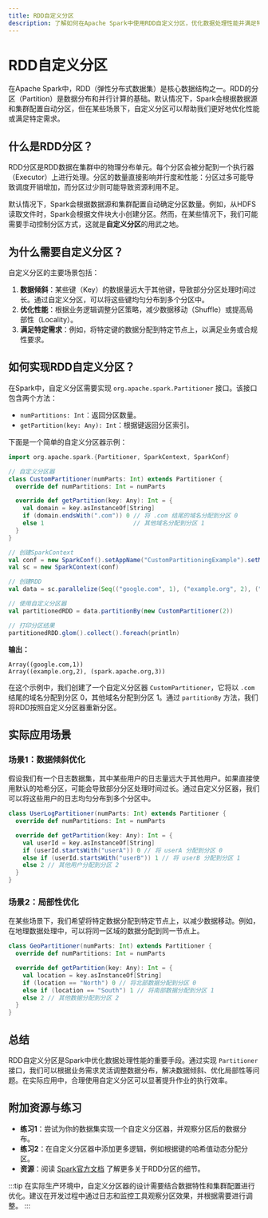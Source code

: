 ```yaml
---
title: RDD自定义分区
description: 了解如何在Apache Spark中使用RDD自定义分区，优化数据处理性能并满足特定需求。
---
```


# RDD自定义分区

在Apache Spark中，RDD（弹性分布式数据集）是核心数据结构之一。RDD的分区（Partition）是数据分布和并行计算的基础。默认情况下，Spark会根据数据源和集群配置自动分区，但在某些场景下，自定义分区可以帮助我们更好地优化性能或满足特定需求。

## 什么是RDD分区？

RDD分区是RDD数据在集群中的物理分布单元。每个分区会被分配到一个执行器（Executor）上进行处理。分区的数量直接影响并行度和性能：分区过多可能导致调度开销增加，而分区过少则可能导致资源利用不足。

默认情况下，Spark会根据数据源和集群配置自动确定分区数量。例如，从HDFS读取文件时，Spark会根据文件块大小创建分区。然而，在某些情况下，我们可能需要手动控制分区方式，这就是**自定义分区**的用武之地。

## 为什么需要自定义分区？

自定义分区的主要场景包括：

1. **数据倾斜**：某些键（Key）的数据量远大于其他键，导致部分分区处理时间过长。通过自定义分区，可以将这些键均匀分布到多个分区中。
2. **优化性能**：根据业务逻辑调整分区策略，减少数据移动（Shuffle）或提高局部性（Locality）。
3. **满足特定需求**：例如，将特定键的数据分配到特定节点上，以满足业务或合规性要求。

## 如何实现RDD自定义分区？

在Spark中，自定义分区需要实现 `org.apache.spark.Partitioner` 接口。该接口包含两个方法：

- `numPartitions: Int`：返回分区数量。
- `getPartition(key: Any): Int`：根据键返回分区索引。

下面是一个简单的自定义分区器示例：

```scala
import org.apache.spark.{Partitioner, SparkContext, SparkConf}

// 自定义分区器
class CustomPartitioner(numParts: Int) extends Partitioner {
  override def numPartitions: Int = numParts

  override def getPartition(key: Any): Int = {
    val domain = key.asInstanceOf[String]
    if (domain.endsWith(".com")) 0 // 将 .com 结尾的域名分配到分区 0
    else 1                         // 其他域名分配到分区 1
  }
}

// 创建SparkContext
val conf = new SparkConf().setAppName("CustomPartitioningExample").setMaster("local")
val sc = new SparkContext(conf)

// 创建RDD
val data = sc.parallelize(Seq(("google.com", 1), ("example.org", 2), ("spark.apache.org", 3)))

// 使用自定义分区器
val partitionedRDD = data.partitionBy(new CustomPartitioner(2))

// 打印分区结果
partitionedRDD.glom().collect().foreach(println)
```

**输出：**
```
Array((google.com,1))
Array((example.org,2), (spark.apache.org,3))
```

在这个示例中，我们创建了一个自定义分区器 `CustomPartitioner`，它将以 `.com` 结尾的域名分配到分区 0，其他域名分配到分区 1。通过 `partitionBy` 方法，我们将RDD按照自定义分区器重新分区。

## 实际应用场景

### 场景1：数据倾斜优化

假设我们有一个日志数据集，其中某些用户的日志量远大于其他用户。如果直接使用默认的哈希分区，可能会导致部分分区处理时间过长。通过自定义分区器，我们可以将这些用户的日志均匀分布到多个分区中。

```scala
class UserLogPartitioner(numParts: Int) extends Partitioner {
  override def numPartitions: Int = numParts

  override def getPartition(key: Any): Int = {
    val userId = key.asInstanceOf[String]
    if (userId.startsWith("userA")) 0 // 将 userA 分配到分区 0
    else if (userId.startsWith("userB")) 1 // 将 userB 分配到分区 1
    else 2 // 其他用户分配到分区 2
  }
}
```

### 场景2：局部性优化

在某些场景下，我们希望将特定数据分配到特定节点上，以减少数据移动。例如，在地理数据处理中，可以将同一区域的数据分配到同一节点上。

```scala
class GeoPartitioner(numParts: Int) extends Partitioner {
  override def numPartitions: Int = numParts

  override def getPartition(key: Any): Int = {
    val location = key.asInstanceOf[String]
    if (location == "North") 0 // 将北部数据分配到分区 0
    else if (location == "South") 1 // 将南部数据分配到分区 1
    else 2 // 其他数据分配到分区 2
  }
}
```

## 总结

RDD自定义分区是Spark中优化数据处理性能的重要手段。通过实现 `Partitioner` 接口，我们可以根据业务需求灵活调整数据分布，解决数据倾斜、优化局部性等问题。在实际应用中，合理使用自定义分区可以显著提升作业的执行效率。

## 附加资源与练习

- **练习1**：尝试为你的数据集实现一个自定义分区器，并观察分区后的数据分布。
- **练习2**：在自定义分区器中添加更多逻辑，例如根据键的哈希值动态分配分区。
- **资源**：阅读 [Spark官方文档](https://spark.apache.org/docs/latest/rdd-programming-guide.html#partitioning) 了解更多关于RDD分区的细节。

:::tip
在实际生产环境中，自定义分区器的设计需要结合数据特性和集群配置进行优化。建议在开发过程中通过日志和监控工具观察分区效果，并根据需要进行调整。
:::
